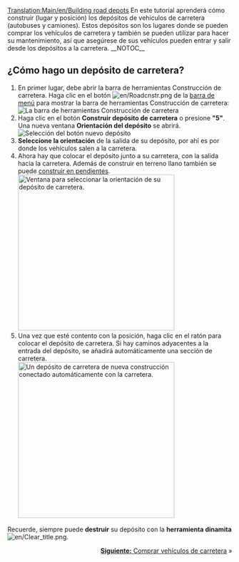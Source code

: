 [[Translation:Main/en/Building road depots]]{{es/Tutorial}}
En este tutorial aprenderá cómo construir (lugar y posición) los depósitos de vehículos de carretera (autobuses y camiones). Estos depósitos son los lugares donde se pueden comprar los vehículos de carretera y también se pueden utilizar para hacer su mantenimiento, así que asegúrese de sus vehículos pueden entrar y salir desde los depósitos a la carretera.
__NOTOC__
== ¿Cómo hago un depósito de carretera? ==
# En primer lugar, debe abrir la barra de herramientas Construcción de carretera. Haga clic en el botón [[File:en/Roadcnstr.png]] de la [[Main/en/Interfaz del juego/Es#La barra de menú|barra de menú]] para mostrar la barra de herramientas Construcción de carretera:<br/>[[File:es/Road construction.png|none|frame|La barra de herramientas Construcción de carretera]]
# Haga clic en el botón '''Construir depósito de carretera''' o presione '''"5"'''. Una nueva ventana '''Orientación del depósito''' se abrirá.<br/>[[File:es/New road depot.png|none|frame| Selección del botón nuevo depósito]]
# '''Seleccione la orientación''' de la salida de su depósito, por ahí es por donde los vehículos salen a la carretera.
# Ahora hay que colocar el depósito junto a su carretera, con la salida hacia la carretera. Además de construir en terreno llano también se puede [[Main/es/Construir en pendientes|construir en pendientes]].<br/>[[File:es/Road depot direction.png|none|thumb|350px|Ventana para seleccionar la orientación de su depósito de carretera.]]
# Una vez que esté contento con la posición, haga clic en el ratón para colocar el depósito de carretera. Si hay caminos adyacentes a la entrada del depósito, se añadirá automáticamente una sección de carretera.<br/>[[File:es/Tutorial bus 4.png|none|thumb|350px|Un depósito de carretera de nueva construcción conectado automáticamente con la carretera.]]

Recuerde, siempre puede '''destruir''' su depósito con la '''herramienta dinamita''' [[File:en/Clear title.png]].

<span style="float: right">[[Main/es/Comprar vehículos de carretera|'''Siguiente:''' Comprar vehículos de carretera]] &raquo;</span>